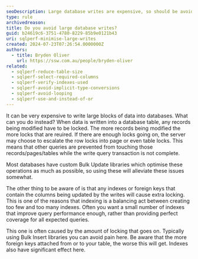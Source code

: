 ```yaml
---
seoDescription: Large database writes are expensive, so should be avoided?
type: rule
archivedreason:
title: Do you avoid large database writes?
guid: b24619c6-3751-4780-8229-85b9e0121b43
uri: sqlperf-minimise-large-writes
created: 2024-07-23T07:26:54.0000000Z
authors:
  - title: Bryden Oliver
    url: https://ssw.com.au/people/bryden-oliver
related:
  - sqlperf-reduce-table-size
  - sqlperf-select-required-columns
  - sqlperf-verify-indexes-used
  - sqlperf-avoid-implicit-type-conversions
  - sqlperf-avoid-looping
  - sqlperf-use-and-instead-of-or
---
```


It can be very expensive to write large blocks of data into databases. What can you do instead?
When data is written into a database table, any records being modified have to be locked. The more records being modified the more locks that are reuired. If there are enough locks going on, the server may choose to escalate the row locks into page or even table locks. This means that other queries are prevented from touching those records/pages/tables while the write query transaction is not complete.

Most databases have custom Bulk Update libraries which optimise these operations as much as possible, so using these will alleviate these issues somewhat.

The other thing to be aware of is that any indexes or foreign keys that contain the columns being updated by the writes will cause extra locking. This is one of the reasons that indexing is a balancing act between creating too few and too many indexes. Often you want a small number of indexes that improve query performance enough, rather than providing perfect coverage for all expected queries.

This one is often caused by the amount of locking that goes on.
Typically using Bulk Insert libraries you can avoid pain here. Be aware that the more foreign keys attached from or to your table, the worse this will get.
Indexes also have significant effect here.